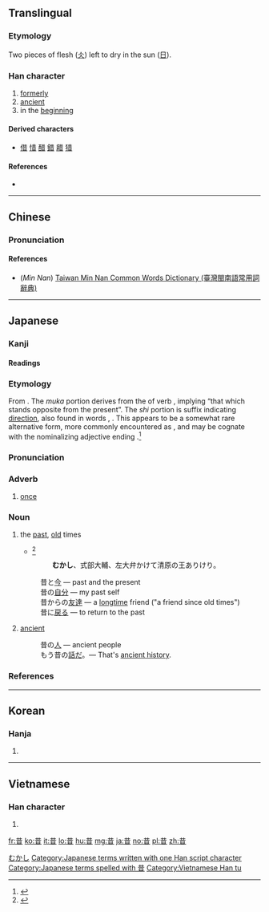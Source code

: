 ==Translingual==

===Etymology===
{{Han etyl}}
Two pieces of flesh ([[仌]]) left to dry in the sun ([[日]]).

===Han character===
{{Han char|rn=72|rad=日|as=04|sn=8|four=44601|canj=TA|ids=⿱龷日}}

# [[formerly]]
# [[ancient]]
# in the [[beginning]]

====Derived characters====
* [[借]] [[惜]] [[醋]] [[錯]] [[耤]] [[猎]]

====References====
* {{Han ref|kx=0492.050|dkj=13816|dj=0855.020|hdz=21488.110|uh=6614|ud=26132|bh=A9F5|bd=43509}}

----

==Chinese==
{{zh-forms}}

===Pronunciation===
{{zh-pron
|m=xí,cuò
|c=sik1
|mn=sik
|mc=y
|oc=y
|ma=
|cat=adv,a
}}

====References====
* (''Min Nan'') [http://twblg.dict.edu.tw/holodict_new/index.html Taiwan Min Nan Common Words Dictionary (臺灣閩南語常用詞辭典)]

----

==Japanese==

===Kanji===
{{ja-kanji|grade=3|rs=日04}}

====Readings====
{{ja-readings
|goon=[[しゃく]] (shaku)
|kanon=[[せき]] (seki)
|kun=[[むかし]] (mukashi)
}}

===Etymology===
{{ja-kanjitab|yomi=k|むかし}}
From {{etyl|ojp|ja|sort=むかし}}. The ''muka'' portion derives from the {{m|ja|未然形|tr=mizenkei||incomplete form}} of verb {{m|ja|向く|tr=muku||to face opposite to something}}, implying “that which stands opposite from the present”. The ''shi'' portion is suffix {{m|ja|し|tr=shi}} indicating [[direction]], also found in words {{m|ja|縦し|tr=tatashi||the standing or vertical direction}}, {{m|ja|横し|tr=yokoshi||the sideways or horizontal direction}}. This appears to be a somewhat rare alternative form, more commonly encountered as {{m|ja|さ|tr=sa}}, and may be cognate with the nominalizing adjective ending {{m|ja|さ|tr=sa}}.<ref name="KDJ">{{R:Kokugo Dai Jiten}}</ref>

===Pronunciation===
{{ja-pron|yomi=k|むかし|acc=0|acc_ref=DJR}}

===Adverb===
{{ja-pos|adverb|むかし}}

# [[once]] {{qualifier|in the indeterminate past}}
#: {{ja-usex|'''昔'''見た映画|'''むかし''' みた えいが|a movie I '''once''' saw}}

===Noun===
{{ja-noun|むかし}}

# the [[past]], [[old]] times
#* {{RQ:Utsubo Monogatari|Toshikage}}<ref>{{R:Utsubo Monogatari 1}}</ref>
#*: '''むかし'''、式部大輔、左大弁かけて清原の王ありけり。
#: 昔と[[今]] — past and the present
#: 昔の[[自分]] — my past self
#: 昔からの[[友達]] — a [[longtime]] friend ("a friend since old times")
#: 昔に[[戻る]] — to return to the past
# [[ancient]]
#: 昔の[[人]] — ancient people
#: もう昔の[[話]]だ。— That's [[ancient history]].

===References===
<references/>

[[Category:ja:Time|むかし]]
[[Category:Japanese terms written with one Han script character]]
[[Category:Japanese terms spelled with 昔]]

----

==Korean==

===Hanja===
{{ko-hanja|hangeul=[[석]], [[착]]|eumhun=|rv=seok, chak|mr=sŏk, ch'ak|y=sek, chak}}

# {{defn|lang=ko|sort=日04}}

----

==Vietnamese==

===Han character===
{{vi-readings|rs=日04|hanviet=[[tích]], [[tếch]], [[thách]], [[tách]]}}

# {{defn|vi|sort=日04}}

[[Category:Vietnamese Han tu]]

[[fr:昔]]
[[ko:昔]]
[[it:昔]]
[[lo:昔]]
[[hu:昔]]
[[mg:昔]]
[[ja:昔]]
[[no:昔]]
[[pl:昔]]
[[zh:昔]]